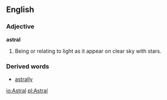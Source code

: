 ==English==

===Adjective===
'''astral'''
# Being or relating to light as it appear on clear sky with stars. 

===Derived words===
*[[astrally]]

[[io:Astral]]
[[pl:Astral]]